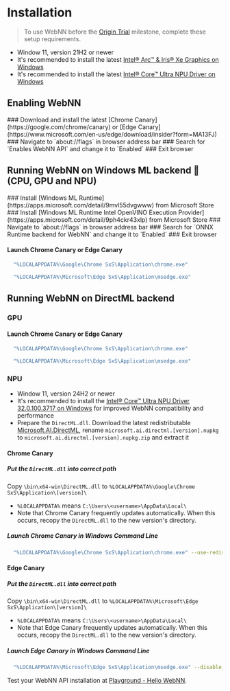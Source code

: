 
# Installation

> <InfoIcon /> To use WebNN before the [Origin Trial](https://developer.chrome.com/docs/web-platform/origin-trials) milestone, complete these setup requirements.

- Window 11, version 21H2 or newer
- It's recommended to install the latest [Intel® Arc™ & Iris® Xe Graphics on Windows](https://www.intel.com/content/www/us/en/download/785597/intel-arc-iris-xe-graphics-windows.html)
- It's recommended to install the latest [Intel® Core™ Ultra NPU Driver on Windows](https://www.intel.com/content/www/us/en/download/794734/intel-npu-driver-windows.html)

## Enabling WebNN

<Steps>
### Download and install the latest [Chrome Canary](https://google.com/chrome/canary) or [Edge Canary](https://www.microsoft.com/en-us/edge/download/insider?form=MA13FJ)
### Navigate to `about://flags` in browser address bar
### Search for `Enables WebNN API` and change it to `Enabled`
### Exit browser
</Steps>

## Running WebNN on Windows ML backend 🚧 (CPU, GPU and NPU)

<Steps>
### Install [Windows ML Runtime](https://apps.microsoft.com/detail/9mvl55dvgwww) from Microsoft Store
### Install [Windows ML Runtime Intel OpenVINO Execution Provider](https://apps.microsoft.com/detail/9ph4ckr43xlp) from Microsoft Store
### Navigate to `about://flags` in browser address bar
### Search for `ONNX Runtime backend for WebNN` and change it to `Enabled`
### Exit browser
</Steps>

#### Launch Chrome Canary or Edge Canary

```bash copy showLineNumbers filename="launch-chrome-canary"
  "%LOCALAPPDATA%\Google\Chrome SxS\Application\chrome.exe"
```

```bash copy showLineNumbers filename="launch-edge-canary"
  "%LOCALAPPDATA%\Microsoft\Edge SxS\Application\msedge.exe"
```

## Running WebNN on DirectML backend

### GPU

#### Launch Chrome Canary or Edge Canary

```bash copy showLineNumbers filename="launch-chrome-canary"
  "%LOCALAPPDATA%\Google\Chrome SxS\Application\chrome.exe"
```

```bash copy showLineNumbers filename="launch-edge-canary"
  "%LOCALAPPDATA%\Microsoft\Edge SxS\Application\msedge.exe"
```

### NPU

- Window 11, version 24H2 or newer
- It's recommended to install the [Intel® Core™ Ultra NPU Driver 32.0.100.3717 on Windows](https://www.intel.com/content/www/us/en/download/794734/848729/intel-npu-driver-windows.html) for improved WebNN compatibility and performance
- Prepare the `DirectML.dll`. Download the latest redistributable [Microsoft.AI.DirectML](https://www.nuget.org/packages/Microsoft.AI.DirectML/1.15.2), rename `microsoft.ai.directml.[version].nupkg` to `microsoft.ai.directml.[version].nupkg.zip` and extract it

#### Chrome Canary 

##### Put the `DirectML.dll` into correct path
  
Copy `\bin\x64-win\DirectML.dll` to `%LOCALAPPDATA%\Google\Chrome SxS\Application\[version]\`
  - `%LOCALAPPDATA%` means `C:\Users\<username>\AppData\Local\`
  - Note that Chrome Canary frequently updates automatically. When this occurs, recopy the `DirectML.dll` to the new version's directory.
##### Launch Chrome Canary in Windows Command Line
    
```bash copy showLineNumbers filename="enable-webnn-npu-chrome-canary"
  "%LOCALAPPDATA%\Google\Chrome SxS\Application\chrome.exe" --use-redist-dml --disable_webnn_for_npu=0
```

#### Edge Canary 

##### Put the `DirectML.dll` into correct path

Copy `\bin\x64-win\DirectML.dll` to `%LOCALAPPDATA%\Microsoft\Edge SxS\Application\[version]\`
  - `%LOCALAPPDATA%` means `C:\Users\<username>\AppData\Local\`
  - Note that Edge Canary frequently updates automatically. When this occurs, recopy the `DirectML.dll` to the new version's directory.

##### Launch Edge Canary in Windows Command Line

```bash copy showLineNumbers filename="enable-webnn-npu-edge-canary"
  "%LOCALAPPDATA%\Microsoft\Edge SxS\Application\msedge.exe" --disable_webnn_for_npu=0
```

Test your WebNN API installation at [Playground - Hello WebNN](../../playground/webnn/hello-webnn).